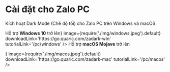 
# Cài đặt cho Zalo PC

Kích hoạt Dark Mode (Chế độ tối) cho Zalo PC trên Windows và macOS.

<div className='grid sm:grid-cols-2 gap-4'>
  <Card
    title='ZaDark for Windows'
    content={<span>Hỗ trợ <strong>Windows 10</strong> trở lên</span>}
    image={require('./img/windows.jpeg').default}
    downloadLink='https://go.quaric.com/zadark-win'
    tutorialLink='/pc/windows'
  />
  <Card
    title='ZaDark for macOS'
    content={<p>Hỗ trợ <strong>macOS Mojave</strong> trở lên</p>}
    image={require('./img/macos.jpeg').default}
    downloadLink='https://go.quaric.com/zadark-mac'
    tutorialLink='/pc/macos'
  />
</div>
